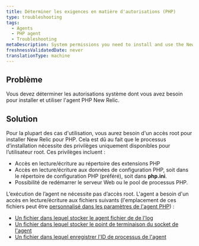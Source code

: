```yaml
---
title: Déterminer les exigences en matière d'autorisations (PHP)
type: troubleshooting
tags:
  - Agents
  - PHP agent
  - Troubleshooting
metaDescription: System permissions you need to install and use the New Relic PHP agent.
freshnessValidatedDate: never
translationType: machine
---
```


## Problème

Vous devez déterminer les autorisations système dont vous avez besoin pour installer et utiliser l&apos;agent PHP New Relic.

## Solution

Pour la plupart des cas d&apos;utilisation, vous aurez besoin d&apos;un accès root pour installer New Relic pour PHP. Cela est dû au fait que le processus d’installation nécessite des privilèges uniquement disponibles pour l’utilisateur root. Ces privilèges incluent :

* Accès en lecture/écriture au répertoire des extensions PHP
* Accès en lecture/écriture aux données de configuration PHP, soit dans le répertoire de configuration PHP (préféré), soit dans <DNT>**php.ini**</DNT>.
* Possibilité de redémarrer le serveur Web ou le pool de processus PHP.

L’exécution de l’agent ne nécessite pas d’accès root. L&apos;agent a besoin d&apos;un accès en lecture/écriture aux fichiers suivants (l&apos;emplacement de ces fichiers peut être [personnalisé dans les paramètres de l&apos;agent PHP](/docs/php/php-agent-phpini-settings)) :

* [Un fichier dans lequel stocker le agent fichier de de l&apos;log](/docs/php/php-agent-phpini-settings#inivar-daemon-logfile)
* [Un fichier dans lequel stocker le point de terminaison du socket de l&apos;agent](/docs/php/php-agent-phpini-settings#inivar-daemon-port)
* [Un fichier dans lequel enregistrer l&apos;ID de processus de l&apos;agent](/docs/php/php-agent-phpini-settings#inivar-daemon-pidfile)